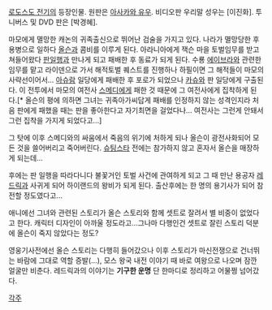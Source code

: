 [[로도스도 전기]]의 등장인물. 원판은 [[아사카와 유우]]. 비디오판 우리말 성우는 [이진화]. 투니버스 및 DVD 판은 [박경혜].

마모에게 멸망한 캐논의 귀족출신으로 뛰어난 검술을 가지고 있다.
나라가 멸망당한 후 용병으로 일하다 [[올슨]]과 콤비를 이루게 된다. 아라니아에게 잭슨 마을 토벌임무를 받고 쳐들어왔다 [[판]]일행과 만나게 되고 패배한 후 동료가 되게 된다.
수룡 [[에이브라]]와 관련한 임무를 맡고 라이덴으로 가서 해적토벌 퀘스트를 진행하나 하필이면 그 해적들이 마모의 사략선이어서... [[아슈람]] 일당에게 패배한 후 포로가 되었으나 [[카슈]]와 판 일당에게 구출된다. 이 전투에서 마모의 여전사 [[스메디]]에게 패한 것 때문에 그 여전사에게 집착하게 된다.[* 올슨의 평에 의하면 그녀는 귀족아가씨답게 패배를 인정하지 않는 성격인지라 처음 판에게 패했을 때는 판을 좋아한다고 자기최면을 걸었다나... 여전사는 그런게 안돼서 그런 집착을 가지게 되었다고...]

그 탓에 이후 스메디와의 싸움에서 죽음의 위기에 처하게 되나 올슨이 광전사화되어 모든 것을 쓸어버리고 죽어버린다. [[슈팅스타]] 전에는 참가하지 않고 혼자서 올슨을 매장하게 되는데...

후에는 판 일행을 따라다니다 불꽃거인 토벌 사건에 관여하게 되고 그 때 만난 용공자 [[레드릭]]과 사귀게 되어 하이랜드의 왕비가 되게 된다. 출산후에는 한 명의 용기사가 되어 참전할 정도였다고...

애니에선 그녀와 관련된 스토리가 올슨 스토리와 함께 셋트로 잘려서 별 비중이 없었다고 한다. 캐릭터 디자인이 아까울 정도라고...그나마 다행인건 셋트로 잘린 스토리 덕분에 올슨이 죽지 않았다는 정도?

영웅기사전에선 올슨 스토리는 다행히 들어갔으나 이후 스토리가 마신전쟁으로 건너뛰는 바람에 그대로 역할 증발(...), 모스 왕국 내전 이야기 때 바로 여왕으로 나오며 잠깐 얼굴만 비춘다. 레드릭과의 이야기는 '''기구한 운명''' 단 한마디로 정리하고 어물쩡 넘어갔다.

[[각주]]
